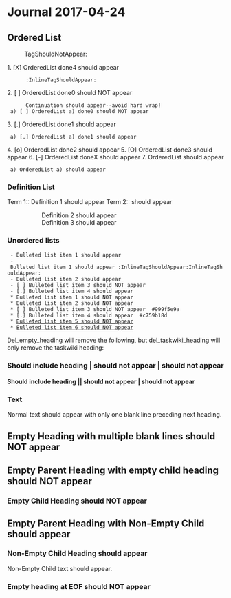 = Journal 2017-04-24 =

== Ordered List ==
:TagShouldNotAppear:

1. [X] OrderedList done4 should appear
       :InlineTagShouldAppear:
2. [ ] OrderedList done0 should NOT appear
       Continuation should appear--avoid hard wrap!
  a) [ ] OrderedList a) done0 should NOT appear
3. [.] OrderedList done1 should appear
  a) [.] OrderedList a) done1 should appear
4. [o] OrderedList done2 should appear
5. [O] OrderedList done3 should appear
6. [-] OrderedList doneX should appear
7. OrderedList should appear
  a) OrderedList a) should appear

=== Definition List ===

Term 1:: Definition 1 should appear
Term 2:: should appear
:: Definition 2 should appear
:: Definition 3 should appear

=== Unordered lists ===
  - Bulleted list item 1 should appear
  - Bulleted list item 1 should appear :InlineTagShouldAppear:InlineTagShouldAppear:
  - Bulleted list item 2 should appear
  - [ ] Bulleted list item 3 should NOT appear
  - [.] Bulleted list item 4 should appear
  * Bulleted list item 1 should NOT appear
  * Bulleted list item 2 should NOT appear
  * [ ] Bulleted list item 3 should NOT appear  #999f5e9a
  * [.] Bulleted list item 4 should appear  #c759b18d
  * [[file:URI|Bulleted list item 5 should NOT appear]]
  * [[d|Bulleted list item 6 should NOT appear]]

Del_empty_heading will remove the following, but del_taskwiki_heading will only
remove the taskwiki heading:

=== Should include heading | should not appear | should not appear ===
==== Should include heading || should not appear | should not appear ====

=== Text ===

Normal text should appear with only one blank line preceding next heading.


== Empty Heading with multiple blank lines should NOT appear ==


== Empty Parent Heading with empty child heading should NOT appear ==

=== Empty Child Heading should NOT appear ===

== Empty Parent Heading with Non-Empty Child should appear ==

=== Non-Empty Child Heading should appear ===

Non-Empty Child text should appear.

=== Empty heading at EOF should NOT appear ===
